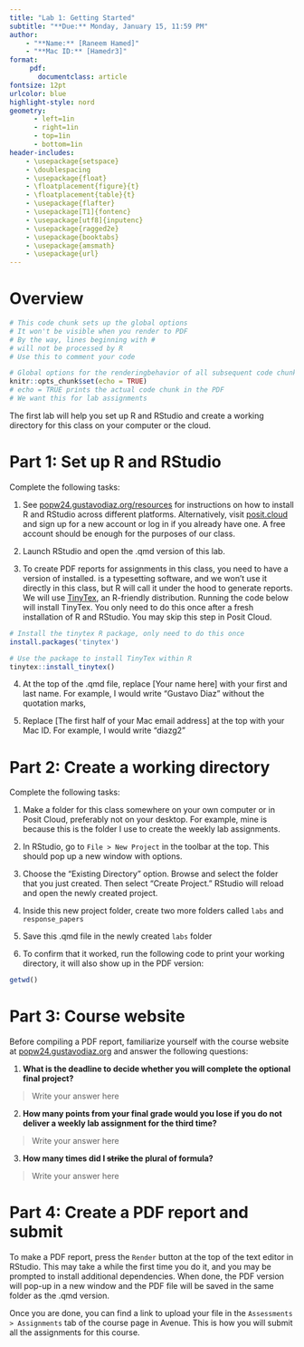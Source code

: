 ```yaml
---
title: "Lab 1: Getting Started"
subtitle: "**Due:** Monday, January 15, 11:59 PM"
author: 
    - "**Name:** [Raneem Hamed]"
    - "**Mac ID:** [Hamedr3]"
format: 
     pdf:
       documentclass: article
fontsize: 12pt
urlcolor: blue
highlight-style: nord
geometry:
      - left=1in
      - right=1in
      - top=1in
      - bottom=1in
header-includes:
    - \usepackage{setspace}
    - \doublespacing
    - \usepackage{float}
    - \floatplacement{figure}{t}
    - \floatplacement{table}{t}
    - \usepackage{flafter}
    - \usepackage[T1]{fontenc}
    - \usepackage[utf8]{inputenc}
    - \usepackage{ragged2e}
    - \usepackage{booktabs}
    - \usepackage{amsmath}
    - \usepackage{url}
---
```



# Overview

```r
# This code chunk sets up the global options
# It won't be visible when you render to PDF
# By the way, lines beginning with #
# will not be processed by R
# Use this to comment your code

# Global options for the renderingbehavior of all subsequent code chunks
knitr::opts_chunk$set(echo = TRUE)
# echo = TRUE prints the actual code chunk in the PDF
# We want this for lab assignments
```


The first lab will help you set up R and RStudio and create a working directory for this class on your computer or the cloud.

# Part 1: Set up R and RStudio

Complete the following tasks:

1. See [popw24.gustavodiaz.org/resources](https://popw24.gustavodiaz.org/resources.html) for instructions on how to install R and RStudio across different platforms. Alternatively, visit [posit.cloud](https://posit.cloud/) and sign up for a new account or log in if you already have one. A free account should be enough for the purposes of our class.

2. Launch RStudio and open the .qmd version of this lab.

3. To create PDF reports for assignments in this class, you need to have a version of \LaTeX installed. \LaTeX is a typesetting software, and we won't use it directly in this class, but R will call it under the hood to generate reports. We will use [TinyTex](https://yihui.org/tinytex/), an R-friendly \LaTeX distribution. Running the code below will install TinyTex. You only need to do this once after a fresh installation of R and RStudio. You may skip this step in Posit Cloud.

```r
# Install the tinytex R package, only need to do this once
install.packages('tinytex')

# Use the package to install TinyTex within R
tinytex::install_tinytex()
```

4. At the top of the .qmd file, replace [Your name here] with your first and last name. For example, I would write "Gustavo Diaz" without the quotation marks,

5. Replace [The first half of your Mac email address] at the top with your Mac ID. For example, I would write "diazg2"

# Part 2: Create a working directory

Complete the following tasks:

1. Make a folder for this class somewhere on your own computer or in Posit Cloud, preferably not on your desktop. For example, mine is \path{C:\Users\gdiaz\Projects\popw23_labs} because this is the folder I use to create the weekly lab assignments.

2. In RStudio, go to `File > New Project` in the toolbar at the top. This should pop up a new window with options.

3. Choose the "Existing Directory" option. Browse and select the folder that you just created. Then select "Create Project." RStudio will reload and open the newly created project.

4. Inside this new project folder, create two more folders called `labs` and `response_papers`

5. Save this .qmd file in the newly created `labs` folder

6. To confirm that it worked, run the following code to print your working directory, it will also show up in the PDF version:

```r
getwd()
```


# Part 3: Course website

Before compiling a PDF report, familiarize yourself with the course website at [popw24.gustavodiaz.org](https://popw24.gustavodiaz.org) and answer the following questions:

1. **What is the deadline to decide whether you will complete the optional final project?**

> Write your answer here

2. **How many points from your final grade would you lose if you do not deliver a weekly lab assignment for the third time?**

> Write your answer here

3. **How many times did I ~~strike~~ the plural of formula?**

> Write your answer here

# Part 4: Create a PDF report and submit

To make a PDF report, press the `Render` button at the top of the text editor in RStudio. This may take a while the first time you do it, and you may be prompted to install additional \LaTeX dependencies. When done, the PDF version will pop-up in a new window and the PDF file will be saved in the same folder as the .qmd version.

Once you are done, you can find a link to upload your file in the `Assessments > Assignments` tab of the course page in Avenue. This is how you will submit all the assignments for this course.
